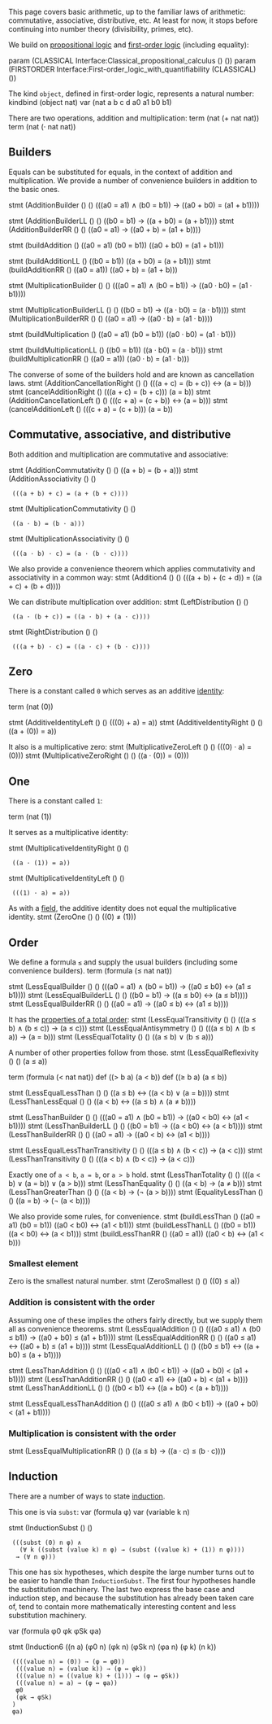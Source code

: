 {{modules
| parameters = [[Interface:Classical propositional calculus|Classical propositional calculus]], [[Interface:First-order logic with quantifiability|first-order logic]]
| importedby = None yet.
| exportedby = [[Basic arithmetic]]
}}

This page covers basic arithmetic, up to the familiar laws of arithmetic: commutative, associative, distributive, etc. At least for now, it stops before continuing into number theory (divisibility, primes, etc).

We build on [[Interface:Classical propositional calculus|propositional logic]] and [[Interface:First-order logic with quantifiability|first-order logic]] (including equality):

<jh>
param (CLASSICAL Interface:Classical_propositional_calculus () ())
param (FIRSTORDER Interface:First-order_logic_with_quantifiability (CLASSICAL) ())
</jh>

The kind <code>object</code>, defined in first-order logic, represents a natural number:
<jh>
kindbind (object nat)
var (nat a b c d a0 a1 b0 b1)
</jh>

There are two operations, addition and multiplication:
<jh>
term (nat (+ nat nat))
term (nat (· nat nat))
</jh>

== Builders ==
Equals can be substituted for equals, in the context of addition and multiplication.  We provide a number of convenience builders in addition to the basic ones.

<jh>
stmt (AdditionBuilder () () (((a0 = a1) ∧ (b0 = b1)) → ((a0 + b0) = (a1 + b1))))

stmt (AdditionBuilderLL () () ((b0 = b1) → ((a + b0) = (a + b1))))
stmt (AdditionBuilderRR () () ((a0 = a1) → ((a0 + b) = (a1 + b))))

stmt (buildAddition () ((a0 = a1) (b0 = b1)) ((a0 + b0) = (a1 + b1)))

stmt (buildAdditionLL () ((b0 = b1)) ((a + b0) = (a + b1)))
stmt (buildAdditionRR () ((a0 = a1)) ((a0 + b) = (a1 + b)))

stmt (MultiplicationBuilder () () (((a0 = a1) ∧ (b0 = b1)) → ((a0 · b0) = (a1 · b1))))

stmt (MultiplicationBuilderLL () () ((b0 = b1) → ((a · b0) = (a · b1))))
stmt (MultiplicationBuilderRR () () ((a0 = a1) → ((a0 · b) = (a1 · b))))

stmt (buildMultiplication () ((a0 = a1) (b0 = b1)) ((a0 · b0) = (a1 · b1)))

stmt (buildMultiplicationLL () ((b0 = b1)) ((a · b0) = (a · b1)))
stmt (buildMultiplicationRR () ((a0 = a1)) ((a0 · b) = (a1 · b)))
</jh>

The converse of some of the builders hold and are known as cancellation laws.
<jh>
stmt (AdditionCancellationRight () () (((a + c) = (b + c)) ↔ (a = b)))
stmt (cancelAdditionRight () (((a + c) = (b + c))) (a = b))
stmt (AdditionCancellationLeft () () (((c + a) = (c + b)) ↔ (a = b)))
stmt (cancelAdditionLeft () (((c + a) = (c + b))) (a = b))
</jh>

== Commutative, associative, and distributive ==

Both addition and multiplication are commutative and associative:

<jh>
stmt (AdditionCommutativity () () ((a + b) = (b + a)))
stmt (AdditionAssociativity () ()
  (((a + b) + c) = (a + (b + c))))

stmt (MultiplicationCommutativity () () 
  ((a · b) = (b · a)))
stmt (MultiplicationAssociativity () ()
  (((a · b) · c) = (a · (b · c))))
</jh>

We also provide a convenience theorem which applies commutativity and associativity in a common way:
<jh>
stmt (Addition4 () () (((a + b) + (c + d)) = ((a + c) + (b + d))))
</jh>

We can distribute multiplication over addition:
<jh>
stmt (LeftDistribution () ()
  ((a · (b + c)) = ((a · b) + (a · c))))
stmt (RightDistribution () ()
  (((a + b) · c) = ((a · c) + (b · c))))
</jh>

== Zero ==

There is a constant called <code>0</code> which serves as an additive [[w:Identity element|identity]]:

<jh>
term (nat (0))

stmt (AdditiveIdentityLeft () () (((0) + a) = a))
stmt (AdditiveIdentityRight () () ((a + (0)) = a))
</jh>

It also is a multiplicative zero:
<jh>
stmt (MultiplicativeZeroLeft () () (((0) · a) = (0)))
stmt (MultiplicativeZeroRight () () ((a · (0)) = (0)))
</jh>

== One ==
There is a constant called <code>1</code>:

<jh>
term (nat (1))
</jh>

It serves as a multiplicative identity:

<jh>
stmt (MultiplicativeIdentityRight () ()
  ((a · (1)) = a))
stmt (MultiplicativeIdentityLeft () ()
  (((1) · a) = a))
</jh>

As with a [[w:Field (mathematics)|field]], the additive identity does not equal the multiplicative identity.
<jh>
stmt (ZeroOne () () ((0) ≠ (1)))
</jh>

== Order ==
We define a formula <code>≤</code> and supply the usual builders (including some convenience builders).
<jh>
term (formula (≤ nat nat))

stmt (LessEqualBuilder () () (((a0 = a1) ∧ (b0 = b1)) → ((a0 ≤ b0) ↔ (a1 ≤ b1))))
stmt (LessEqualBuilderLL () () ((b0 = b1) → ((a ≤ b0) ↔ (a ≤ b1))))
stmt (LessEqualBuilderRR () () ((a0 = a1) → ((a0 ≤ b) ↔ (a1 ≤ b))))
</jh>

It has the [[w:total order|properties of a total order]]:
<jh>
stmt (LessEqualTransitivity () () (((a ≤ b) ∧ (b ≤ c)) → (a ≤ c)))
stmt (LessEqualAntisymmetry () () (((a ≤ b) ∧ (b ≤ a)) → (a = b)))
stmt (LessEqualTotality () () ((a ≤ b) ∨ (b ≤ a)))
</jh>

A number of other properties follow from those.
<jh>
stmt (LessEqualReflexivity () () (a ≤ a))

term (formula (< nat nat))
def ((> b a) (a < b))
def ((≥ b a) (a ≤ b))

stmt (LessEqualLessThan () () ((a ≤ b) ↔ ((a < b) ∨ (a = b))))
stmt (LessThanLessEqual () () ((a < b) ↔ ((a ≤ b) ∧ (a ≠ b))))

stmt (LessThanBuilder () () (((a0 = a1) ∧ (b0 = b1)) → ((a0 < b0) ↔ (a1 < b1))))
stmt (LessThanBuilderLL () () ((b0 = b1) → ((a < b0) ↔ (a < b1))))
stmt (LessThanBuilderRR () () ((a0 = a1) → ((a0 < b) ↔ (a1 < b))))

stmt (LessEqualLessThanTransitivity () () (((a ≤ b) ∧ (b < c)) → (a < c)))
stmt (LessThanTransitivity () () (((a < b) ∧ (b < c)) → (a < c)))
</jh>

Exactly one of <code>a &lt; b</code>, <code>a = b</code>, or <code>a &gt; b</code> hold.
<jh>
stmt (LessThanTotality () () (((a < b) ∨ (a = b)) ∨ (a > b)))
stmt (LessThanEquality () () ((a < b) → (a ≠ b)))
stmt (LessThanGreaterThan () () ((a < b) → (¬ (a > b))))
stmt (EqualityLessThan () () ((a = b) → (¬ (a < b))))
</jh>

We also provide some rules, for convenience.
<jh>
stmt (buildLessThan () ((a0 = a1) (b0 = b1)) ((a0 < b0) ↔ (a1 < b1)))
stmt (buildLessThanLL () ((b0 = b1)) ((a < b0) ↔ (a < b1)))
stmt (buildLessThanRR () ((a0 = a1)) ((a0 < b) ↔ (a1 < b)))
</jh>

=== Smallest element ===
Zero is the smallest natural number.
<jh>
stmt (ZeroSmallest () () ((0) ≤ a))
</jh>

=== Addition is consistent with the order ===
Assuming one of these implies the others fairly directly, but we supply them all as convenience theorems.
<jh>
stmt (LessEqualAddition () () (((a0 ≤ a1) ∧ (b0 ≤ b1)) → ((a0 + b0) ≤ (a1 + b1))))
stmt (LessEqualAdditionRR () () ((a0 ≤ a1) ↔ ((a0 + b) ≤ (a1 + b))))
stmt (LessEqualAdditionLL () () ((b0 ≤ b1) ↔ ((a + b0) ≤ (a + b1))))

stmt (LessThanAddition () () (((a0 < a1) ∧ (b0 < b1)) → ((a0 + b0) < (a1 + b1))))
stmt (LessThanAdditionRR () () ((a0 < a1) ↔ ((a0 + b) < (a1 + b))))
stmt (LessThanAdditionLL () () ((b0 < b1) ↔ ((a + b0) < (a + b1))))

stmt (LessEqualLessThanAddition () () (((a0 ≤ a1) ∧ (b0 < b1)) → ((a0 + b0) < (a1 + b1))))
</jh>

=== Multiplication is consistent with the order ===
<jh>
stmt (LessEqualMultiplicationRR () () ((a ≤ b) → ((a · c) ≤ (b · c))))
</jh>

== Induction ==
There are a number of ways to state [[w:mathematical induction|induction]].

This one is via <code>subst</code>:
<jh>
var (formula φ)
var (variable k n)

stmt (InductionSubst () () 
  (((subst (0) n φ) ∧ 
    (∀ k ((subst (value k) n φ) → (subst ((value k) + (1)) n φ)))) 
   → (∀ n φ)))
</jh>

This one has six hypotheses, which despite the large number turns out to be easier to handle than <code>InductionSubst</code>. The first four hypotheses handle the substitution machinery. The last two express the base case and induction step, and because the substitution has already been taken care of, tend to contain more mathematically interesting content and less substitution machinery.

<jh>
var (formula φ0 φk φSk φa)

stmt (Induction6 ((n a) (φ0 n) (φk n) (φSk n) (φa n) (φ k) (n k))
  ((((value n) = (0)) → (φ ↔ φ0))
   (((value n) = (value k)) → (φ ↔ φk))
   (((value n) = ((value k) + (1))) → (φ ↔ φSk))
   (((value n) = a) → (φ ↔ φa))
   φ0
   (φk → φSk)
  )
  φa)
</jh>

[[Category:Elementary number theory|{{PAGENAME}}]]

